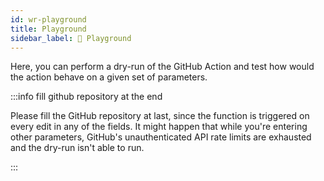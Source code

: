 ```yaml
---
id: wr-playground
title: Playground
sidebar_label: 🧪 Playground
---
```


Here, you can perform a dry-run of the GitHub Action and test how would the action behave on a given set of parameters.


<WrPlayground />

:::info fill github repository at the end

Please fill the GitHub repository at last, since the function is triggered on every edit in any of the fields. It might happen that while you're entering other parameters, GitHub's unauthenticated API rate limits are exhausted and the dry-run isn't able to run.

:::
